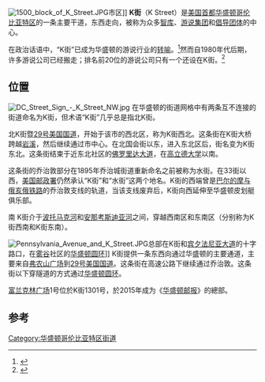 [[File:1500_block_of_K_Street.JPG|thumb]]市区]]
'''K街'''（K Street）是[[美国|美国]][[首都|首都]][[华盛顿哥伦比亚特区|华盛顿哥伦比亚特区]]的一条主要干道，东西走向，被称为众多[[智库|智库]]、[[游说集团|游说集团]]和[[倡导团体|倡导团体]]的中心。

在政治话语中，“K街”已成为华盛顿的游说行业的[[转喻|转喻]]。<ref name=kstreet>{{cite news |first=Jeffrey H. |last=Birnbaum |title=The Road to Riches Is Called K Street |date=2005年6月22日 |url=http://www.washingtonpost.com/wp-dyn/content/article/2005/06/21/AR2005062101632.html |work=The Washington Post |page=A01 |accessdate=2008年6月17日 |archive-date=2017年12月14日 |archive-url=https://web.archive.org/web/20171214082121/http://www.washingtonpost.com/wp-dyn/content/article/2005/06/21/AR2005062101632.html |dead-url=no }}</ref>然而自1980年代后期，许多游说公司已经搬走；{{As of|2012|lc = y}}排名前20位的游说公司只有一个还设在K街。<ref name="zak">{{cite news |first=Dan |last=Zak |title=K Street: The route of all evil, or just the main drag? |date=2012年2月5日 |url=http://www.washingtonpost.com/lifestyle/style/k-street-the-route-of-all-evil-or-just-the-main-drag/2012/01/26/gIQAAnKdsQ_story.html |work=The Washington Post |page= |accessdate=2012年2月7日 |archive-date=2021年2月4日 |archive-url=https://web.archive.org/web/20210204025551/https://www.washingtonpost.com/lifestyle/style/k-street-the-route-of-all-evil-or-just-the-main-drag/2012/01/26/gIQAAnKdsQ_story.html |dead-url=no }}</ref>

==位置==
[[File:DC_Street_Sign_-_K_Street_NW.jpg|thumb]]
在华盛顿的街道网格中有两条互不连接的街道命名为K街，但术语“K街”几乎总是指北K街。

北K街暨[[29号美国国道|29号美国国道]]，开始于该市的西北区，称为K街西北。这条街在K街大桥跨越[[岩溪|岩溪]]，然后继续通过市中心。在北国会街以东，进入东北区后，街名变为K街东北。这条街结束于近东北社区的[[佛罗里达大道|佛罗里达大道]]，在[[高立德大学|高立德大学]]以南。

这条街的乔治敦部分在1895年乔治城街道重新命名之前被称为水街。在33街以西，[[美国邮政署|美国邮政署]]仍然承认“K街”和“水街”这两个地名。K街的西端曾是[[巴尔的摩与俄亥俄铁路|巴尔的摩与俄亥俄铁路]]的乔治敦支线的轨道，当该支线废弃后，K街向西延伸至华盛顿皮划艇俱乐部。

南 K街介于[[波托马克河|波托马克河]]和[[安那考斯迪亚河|安那考斯迪亚河]]之间，穿越西南区和东南区（分别称为K街西南和K街东南）。

[[File:Pennsylvania_Avenue_and_K_Street.JPG|thumb]]总部在K街和[[宾夕法尼亚大道|宾夕法尼亚大道]]的十字路口，在[[雾谷|雾谷]]社区的[[华盛顿圆环|华盛顿圆环]]]]
K街提供一条东西向通过华盛顿的主要通道，主要来自[[弗农山广场|弗农山广场]]到[[29号美国国道|29号美国国道]]。这条街在高速公路下继续通过乔治敦。这条街以下穿隧道的方式通过[[华盛顿圆环|华盛顿圆环]]。

[[富兰克林广场|富兰克林广场]]1号位於K街1301号，於2015年成为《[[华盛顿邮报|华盛顿邮报]]》的總部。

==参考==
{{reflist}}

{{华盛顿哥伦比亚特区街道}}
[[Category:华盛顿哥伦比亚特区街道|Category:华盛顿哥伦比亚特区街道]]
